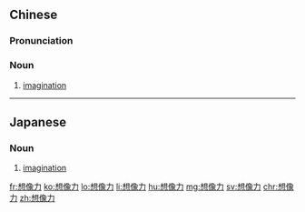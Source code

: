 ==Chinese==
{{zh-forms|alt=想象力|type=21}}

===Pronunciation===
{{zh-pron
|m=xiǎngxiànglì
|c=soeng2 zoeng6 lik6
|mn=sióng-siōng-le̍k
|cat=n
}}

===Noun===
{{zh-noun}}

# [[imagination]]

----

==Japanese==
{{ja-kanjitab|そう|ぞう|りょく|yomi=on}}

===Noun===
{{ja-noun|そうぞうりょく}}

# [[imagination]] {{gloss|image-making power of the mind}}

[[fr:想像力]]
[[ko:想像力]]
[[lo:想像力]]
[[li:想像力]]
[[hu:想像力]]
[[mg:想像力]]
[[sv:想像力]]
[[chr:想像力]]
[[zh:想像力]]